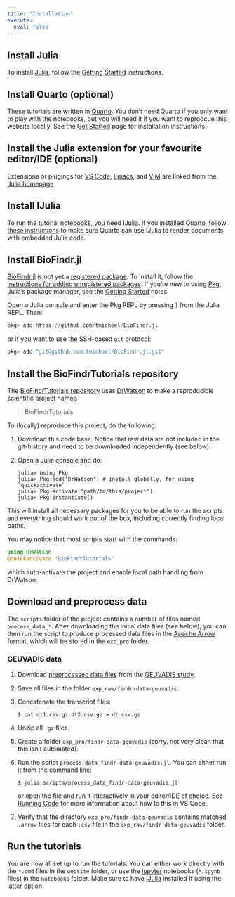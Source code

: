 ```yaml
---
title: "Installation"
execute: 
  eval: false
---
```


## Install Julia

To install [Julia](https://julialang.org/), follow the [Getting Started](https://docs.julialang.org/en/v1/manual/getting-started/) instructions.

## Install Quarto (optional)

These tutorials are written in [Quarto](https://quarto.org/). You don't need Quarto if you only want to play with the notebooks, but you will need it if you want to reprodcue this website locally. See the [Get Started](https://quarto.org/docs/get-started/) page for installation instructions.

## Install the Julia extension for your favourite editor/IDE (optional)

Extensions or plugings for [VS Code](https://www.julia-vscode.org/), [Emacs](https://github.com/JuliaEditorSupport/julia-emacs), and [VIM](https://github.com/JuliaEditorSupport/julia-vim) are linked from the [Julia homepage](https://julialang.org/)


## Install IJulia

To run the tutorial notebooks, you need [IJulia](https://github.com/JuliaLang/IJulia.jl). If you installed Quarto, follow [these instructions](https://quarto.org/docs/computations/julia.html#installation) to make sure Quarto can use IJulia to render documents with embedded Julia code.

## Install BioFindr.jl

[BioFindr.jl][1] is not yet a [registered package](https://github.com/JuliaRegistries/General). To install it, follow the [instructions for adding unregistered packages](https://pkgdocs.julialang.org/v1/managing-packages/#Adding-unregistered-packages). If you're new to using [Pkg](https://pkgdocs.julialang.org/v1/),  Julia's package manager, see the [Getting Started](https://pkgdocs.julialang.org/v1/getting-started/) notes. 

Open a Julia console and enter the Pkg REPL by pressing `]` from the Julia REPL. Then:


```julia
pkg> add https://github.com/tmichoel/BioFindr.jl
```

or if you want to use the SSH-based `git` protocol:

```julia
pkg> add "git@github.com:tmichoel/BioFindr.jl.git"
```



## Install the BioFindrTutorials repository

The [BioFindrTutorials repository](https://github.com/tmichoel/BioFindrTutorials) uses [DrWatson](https://juliadynamics.github.io/DrWatson.jl/stable/)
to make a reproducible scientific project named

> BioFindrTutorials

To (locally) reproduce this project, do the following:

1. Download this code base. Notice that raw data are not included in the
   git-history and need to be downloaded independently (see below).
2. Open a Julia console and do:
   ```
   julia> using Pkg
   julia> Pkg.add("DrWatson") # install globally, for using `quickactivate`
   julia> Pkg.activate("path/to/this/project")
   julia> Pkg.instantiate()
   ```

This will install all necessary packages for you to be able to run the scripts and
everything should work out of the box, including correctly finding local paths.

You may notice that most scripts start with the commands:
```julia
using DrWatson
@quickactivate "BioFindrTutorials"
```
which auto-activate the project and enable local path handling from DrWatson.

## Download and preprocess data

The `scripts` folder of the project contains a number of files named `process_data_*`. After downloading the initial data files (see below), you can then run the script to produce processed data files in the [Apache Arrow](https://arrow.apache.org/) format, which will be stored in the `exp_pro` folder.



### GEUVADIS data

1. Download [preprocessed data files][2] from the [GEUVADIS study][3].
2. Save all files in the folder `exp_raw/findr-data-geuvadis`.
3. Concatenate the transcript files:

   ```
   $ cat dt1.csv.gz dt2.csv.gz > dt.csv.gz
   ```
4. Unzip all `.gz` files.
5. Create a folder `exp_pro/findr-data-geuvadis` (sorry, not very clean that this isn't automated).
6. Run the script `process_data_findr-data-geuvadis.jl`. You can either run it from the command line:

   ```
   $ julia scripts/process_data_findr-data-geuvadis.jl
   ```

   or open the file and run it interactively in your editor/IDE of choice. See [Running Code](https://www.julia-vscode.org/docs/stable/userguide/runningcode/) for more information about how to this in VS Code.
7. Verify that the directory `exp_pro/findr-data-geuvadis` contains matched `.arrow` files for each `.csv` file in the `exp_raw/findr-data-geuvadis` folder.

## Run the tutorials

You are now all set up to run the tutorials. You can either work directly with the `*.qmd` files in the `website` folder, or use the [jupyter](https://jupyter.org/) notebooks (`*.ipynb` files) in the `notebooks` folder. Make sure to have [IJulia](https://julialang.github.io/IJulia.jl/stable/) installed if using the latter option.

[1]: https://github.com/tmichoel/BioFindr.jl
[2]: https://github.com/lingfeiwang/findr-data-geuvadis
[3]: https://doi.org/10.1038/nature12531
[4]: https://dataframes.juliadata.org/stable/
[5]: https://doi.org/10.1371/journal.pcbi.1005703